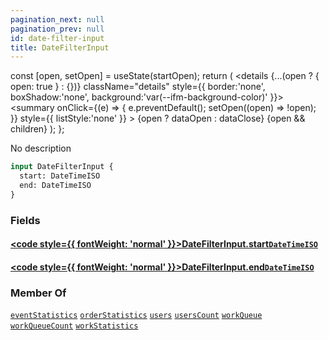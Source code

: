```yaml
---
pagination_next: null
pagination_prev: null
id: date-filter-input
title: DateFilterInput
---
```









  const [open, setOpen] = useState(startOpen);
  return (
    <details {...(open ? { open: true } : {})} className="details" style={{ border:'none', boxShadow:'none', background:'var(--ifm-background-color)' }}>
      <summary
        onClick={(e) => {
          e.preventDefault();
          setOpen((open) => !open);
        }}
        style={{ listStyle:'none' }}
      >
      {open ? dataOpen : dataClose}
      </summary>
      {open && children}
    </details>
  );
};








No description


```graphql
input DateFilterInput {
  start: DateTimeISO
  end: DateTimeISO
}
```




### Fields

#### [<code style={{ fontWeight: 'normal' }}>DateFilterInput.<b>start</b></code>](#)<Bullet />[`DateTimeISO`](/schema/types/scalars/date-time-iso.mdx) <Badge class="badge badge--secondary" text="scalar"/> 



#### [<code style={{ fontWeight: 'normal' }}>DateFilterInput.<b>end</b></code>](#)<Bullet />[`DateTimeISO`](/schema/types/scalars/date-time-iso.mdx) <Badge class="badge badge--secondary" text="scalar"/> 







### Member Of

[`eventStatistics`](/schema/operations/queries/event-statistics.mdx)  <Badge class="badge badge--secondary" text="query"/><Bullet />[`orderStatistics`](/schema/operations/queries/order-statistics.mdx)  <Badge class="badge badge--secondary" text="query"/><Bullet />[`users`](/schema/operations/queries/users.mdx)  <Badge class="badge badge--secondary" text="query"/><Bullet />[`usersCount`](/schema/operations/queries/users-count.mdx)  <Badge class="badge badge--secondary" text="query"/><Bullet />[`workQueue`](/schema/operations/queries/work-queue.mdx)  <Badge class="badge badge--secondary" text="query"/><Bullet />[`workQueueCount`](/schema/operations/queries/work-queue-count.mdx)  <Badge class="badge badge--secondary" text="query"/><Bullet />[`workStatistics`](/schema/operations/queries/work-statistics.mdx)  <Badge class="badge badge--secondary" text="query"/>

